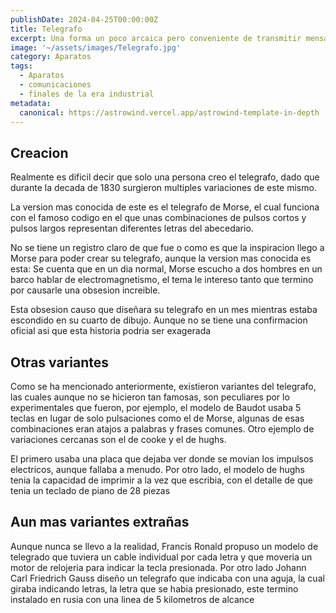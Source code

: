 ```yaml
---
publishDate: 2024-04-25T00:00:00Z
title: Telegrafo
excerpt: Una forma un poco arcaica pero conveniente de transmitir mensajes a largas distancias
image: '~/assets/images/Telegrafo.jpg'
category: Aparatos
tags:
  - Aparatos
  - comunicaciones
  - finales de la era industrial
metadata:
  canonical: https://astrowind.vercel.app/astrowind-template-in-depth
---
```



## Creacion

Realmente es dificil decir que solo una persona creo el telegrafo, dado que durante la decada de 1830 surgieron multiples variaciones de este mismo.

La version mas conocida de este es el telegrafo de Morse, el cual funciona con el famoso codigo en el que unas combinaciones de pulsos cortos y pulsos largos representan diferentes letras del abecedario.

No se tiene un registro claro de que fue o como es que la inspiracion llego a Morse para poder crear su telegrafo, aunque la version mas conocida es esta: Se cuenta que en un dia normal, Morse escucho a dos hombres en un barco hablar de electromagnetismo, el tema le intereso tanto que termino por causarle una obsesion increible.

Esta obsesion causo que diseñara su telegrafo en un mes mientras estaba escondido en su cuarto de dibujo. Aunque no se tiene una confirmacion oficial asi que esta historia podria ser exagerada

## Otras variantes

Como se ha mencionado anteriormente, existieron variantes del telegrafo, las cuales aunque no se hicieron tan famosas, son peculiares por lo experimentales que fueron, por ejemplo, el modelo de Baudot usaba 5 teclas en lugar de solo pulsaciones como el de Morse, algunas de esas combinaciones eran atajos a palabras y frases comunes. Otro ejemplo de variaciones cercanas son el de cooke y el de hughs. 

El primero usaba una placa que dejaba ver donde se movian los impulsos electricos, aunque fallaba a menudo. Por otro lado, el modelo de hughs tenia la capacidad de imprimir a la vez que escribia, con el detalle de que tenia un teclado de piano de 28 piezas

## Aun mas variantes extrañas
Aunque nunca se llevo a la realidad, Francis Ronald propuso un modelo de telegrado que tuviera un cable individual por cada letra y que moveria un motor de relojeria para indicar la tecla presionada. Por otro lado Johann Carl Friedrich Gauss diseño un telegrafo que indicaba con una aguja, la cual giraba indicando letras, la letra que se habia presionado, este termino instalado en rusia con una linea de 5 kilometros de alcance